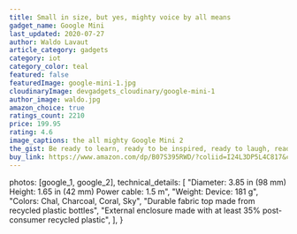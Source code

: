 ```yaml
---
title: Small in size, but yes, mighty voice by all means
gadget_name: Google Mini
last_updated: 2020-07-27
author: Waldo Lavaut
article_category: gadgets
category: iot
category_color: teal
featured: false
featuredImage: google-mini-1.jpg
cloudinaryImage: devgadgets_cloudinary/google-mini-1
author_image: waldo.jpg
amazon_choice: true
ratings_count: 2210
price: 199.95
rating: 4.6
image_captions: the all mighty Google Mini 2
the_gist: Be ready to learn, ready to be inspired, ready to laugh, ready to listen, ready when you need it.
buy_link: https://www.amazon.com/dp/B07S395RWD/?coliid=I24L3DP5L4C817&colid=1V9GLAJK5MOMA&psc=1&ref_=lv_ov_lig_dp_it
---
```



  photos: [google_1, google_2],
  technical_details: [
    "Diameter: 3.85 in (98 mm) Height: 1.65 in (42 mm) Power cable: 1.5 m",
    "Weight: Device: 181 g",
    "Colors: Chal, Charcoal, Coral, Sky",
    "Durable fabric top made from recycled plastic bottles",
    "External enclosure made with at least 35% post-consumer recycled plastic",
  ],
}

<TechDetails metadata={metadata} />
